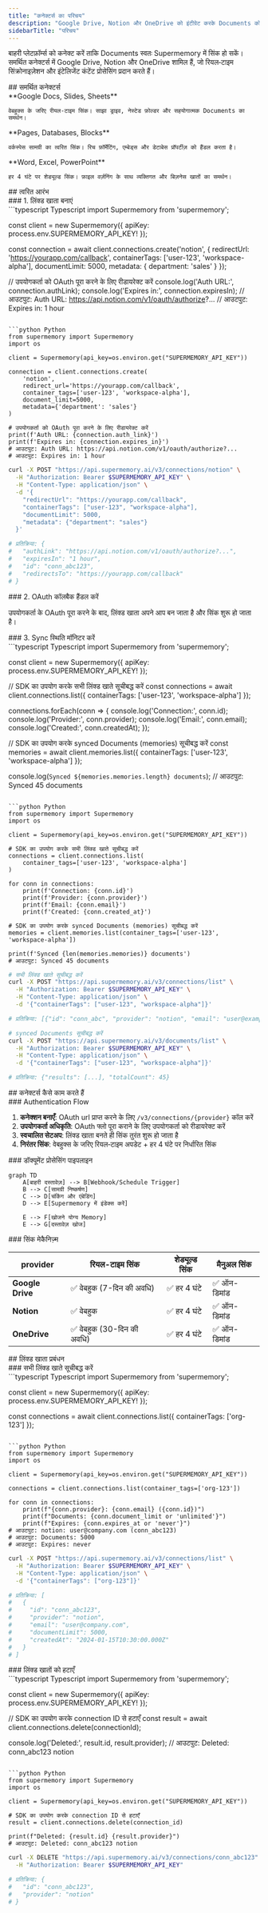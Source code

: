 ```yaml
---
title: "कनेक्टर्स का परिचय"
description: "Google Drive, Notion और OneDrive को इंटीग्रेट करके Documents को अपने नॉलेज बेस में स्वतः सिंक करें"
sidebarTitle: "परिचय"
---
```


बाहरी प्लेटफ़ॉर्म्स को कनेक्ट करें ताकि Documents स्वतः Supermemory में सिंक हो सकें। समर्थित कनेक्टर्स में Google Drive, Notion और OneDrive शामिल हैं, जो रियल‑टाइम सिंक्रोनाइज़ेशन और इंटेलिजेंट कंटेंट प्रोसेसिंग प्रदान करते हैं।

<div id="supported-connectors">
  ## समर्थित कनेक्टर्स
</div>

<CardGroup cols={3}>
  <Card title="Google Drive" icon="google-drive" href="/hi/connectors/google-drive">
    **Google Docs, Slides, Sheets**

    वेबहुक्स के जरिए रीयल‑टाइम सिंक। साझा ड्राइव, नेस्टेड फ़ोल्डर और सहयोगात्मक Documents का समर्थन।
  </Card>

  <Card title="Notion" icon="notion" href="/hi/connectors/notion">
    **Pages, Databases, Blocks**

    वर्कस्पेस सामग्री का त्वरित सिंक। रिच फ़ॉर्मेटिंग, एम्बेड्स और डेटाबेस प्रॉपर्टीज़ को हैंडल करता है।
  </Card>

  <Card title="OneDrive" icon="microsoft" href="/hi/connectors/onedrive">
    **Word, Excel, PowerPoint**

    हर 4 घंटे पर शेड्यूल्ड सिंक। फ़ाइल वर्ज़निंग के साथ व्यक्तिगत और बिज़नेस खातों का समर्थन।
  </Card>
</CardGroup>

<div id="quick-start">
  ## त्वरित आरंभ
</div>

<div id="1-create-connection">
  ### 1. लिंक्ड खाता बनाएं
</div>

<CodeGroup>
  ```typescript Typescript
  import Supermemory from 'supermemory';

  const client = new Supermemory({
    apiKey: process.env.SUPERMEMORY_API_KEY!
  });

  const connection = await client.connections.create('notion', {
    redirectUrl: 'https://yourapp.com/callback',
    containerTags: ['user-123', 'workspace-alpha'],
    documentLimit: 5000,
    metadata: { department: 'sales' }
  });

  // उपयोगकर्ता को OAuth पूरा करने के लिए रीडायरेक्ट करें
  console.log('Auth URL:', connection.authLink);
  console.log('Expires in:', connection.expiresIn);
  // आउटपुट: Auth URL: https://api.notion.com/v1/oauth/authorize?...
  // आउटपुट: Expires in: 1 hour
  ```

  ```python Python
  from supermemory import Supermemory
  import os

  client = Supermemory(api_key=os.environ.get("SUPERMEMORY_API_KEY"))

  connection = client.connections.create(
      'notion',
      redirect_url='https://yourapp.com/callback',
      container_tags=['user-123', 'workspace-alpha'],
      document_limit=5000,
      metadata={'department': 'sales'}
  )

  # उपयोगकर्ता को OAuth पूरा करने के लिए रीडायरेक्ट करें
  print(f'Auth URL: {connection.auth_link}')
  print(f'Expires in: {connection.expires_in}')
  # आउटपुट: Auth URL: https://api.notion.com/v1/oauth/authorize?...
  # आउटपुट: Expires in: 1 hour
  ```

  ```bash cURL
  curl -X POST "https://api.supermemory.ai/v3/connections/notion" \
    -H "Authorization: Bearer $SUPERMEMORY_API_KEY" \
    -H "Content-Type: application/json" \
    -d '{
      "redirectUrl": "https://yourapp.com/callback",
      "containerTags": ["user-123", "workspace-alpha"],
      "documentLimit": 5000,
      "metadata": {"department": "sales"}
    }'

  # प्रतिक्रिया: {
  #   "authLink": "https://api.notion.com/v1/oauth/authorize?...",
  #   "expiresIn": "1 hour",
  #   "id": "conn_abc123",
  #   "redirectsTo": "https://yourapp.com/callback"
  # }
  ```
</CodeGroup>

<div id="2-handle-oauth-callback">
  ### 2. OAuth कॉलबैक हैंडल करें
</div>

उपयोगकर्ता के OAuth पूरा करने के बाद, लिंक्ड खाता अपने आप बन जाता है और सिंक शुरू हो जाता है।

<div id="3-monitor-sync-status">
  ### 3. Sync स्थिति मॉनिटर करें
</div>

<CodeGroup>
  ```typescript Typescript
  import Supermemory from 'supermemory';

  const client = new Supermemory({
    apiKey: process.env.SUPERMEMORY_API_KEY!
  });

  // SDK का उपयोग करके सभी लिंक्ड खाते सूचीबद्ध करें
  const connections = await client.connections.list({
    containerTags: ['user-123', 'workspace-alpha']
  });

  connections.forEach(conn => {
    console.log('Connection:', conn.id);
    console.log('Provider:', conn.provider);
    console.log('Email:', conn.email);
    console.log('Created:', conn.createdAt);
  });

  // SDK का उपयोग करके synced Documents (memories) सूचीबद्ध करें
  const memories = await client.memories.list({
    containerTags: ['user-123', 'workspace-alpha']
  });

  console.log(`Synced ${memories.memories.length} documents`);
  // आउटपुट: Synced 45 documents
  ```

  ```python Python
  from supermemory import Supermemory
  import os

  client = Supermemory(api_key=os.environ.get("SUPERMEMORY_API_KEY"))

  # SDK का उपयोग करके सभी लिंक्ड खाते सूचीबद्ध करें
  connections = client.connections.list(
      container_tags=['user-123', 'workspace-alpha']
  )

  for conn in connections:
      print(f'Connection: {conn.id}')
      print(f'Provider: {conn.provider}')
      print(f'Email: {conn.email}')
      print(f'Created: {conn.created_at}')

  # SDK का उपयोग करके synced Documents (memories) सूचीबद्ध करें
  memories = client.memories.list(container_tags=['user-123', 'workspace-alpha'])

  print(f'Synced {len(memories.memories)} documents')
  # आउटपुट: Synced 45 documents
  ```

  ```bash cURL
  # सभी लिंक्ड खाते सूचीबद्ध करें
  curl -X POST "https://api.supermemory.ai/v3/connections/list" \
    -H "Authorization: Bearer $SUPERMEMORY_API_KEY" \
    -H "Content-Type: application/json" \
    -d '{"containerTags": ["user-123", "workspace-alpha"]}'

  # प्रतिक्रिया: [{"id": "conn_abc", "provider": "notion", "email": "user@example.com", ...}]

  # synced Documents सूचीबद्ध करें
  curl -X POST "https://api.supermemory.ai/v3/documents/list" \
    -H "Authorization: Bearer $SUPERMEMORY_API_KEY" \
    -H "Content-Type: application/json" \
    -d '{"containerTags": ["user-123", "workspace-alpha"]}'

  # प्रतिक्रिया: {"results": [...], "totalCount": 45}
  ```
</CodeGroup>

<div id="how-connectors-work">
  ## कनेक्टर्स कैसे काम करते हैं
</div>

<div id="authentication-flow">
  ### Authentication Flow
</div>

1. **कनेक्शन बनाएँ**: OAuth url प्राप्त करने के लिए `/v3/connections/{provider}` कॉल करें
2. **उपयोगकर्ता अधिकृति**: OAuth फ्लो पूरा कराने के लिए उपयोगकर्ता को रीडायरेक्ट करें
3. **स्वचालित सेटअप**: लिंक्ड खाता बनते ही सिंक तुरंत शुरू हो जाता है
4. **निरंतर सिंक**: वेबहुक्स के जरिए रियल‑टाइम अपडेट + हर 4 घंटे पर निर्धारित सिंक

<div id="document-processing-pipeline">
  ### डॉक्यूमेंट प्रोसेसिंग पाइपलाइन
</div>

```mermaid
graph TD
    A[बाहरी दस्तावेज़] --> B[Webhook/Schedule Trigger]
    B --> C[सामग्री निष्कर्षण]
    C --> D[चंकिंग और एंबेडिंग]
    D --> E[Supermemory में इंडेक्स करें]

    E --> F[खोजने योग्य Memory]
    E --> G[दस्तावेज़ खोज]
```

<div id="sync-mechanisms">
  ### सिंक मेकैनिज़्म
</div>

| provider | रियल-टाइम सिंक | शेड्यूल्ड सिंक | मैनुअल सिंक |
|----------|-----------------|----------------|--------------|
| **Google Drive** | ✅ वेबहुक (7-दिन की अवधि) | ✅ हर 4 घंटे | ✅ ऑन-डिमांड |
| **Notion** | ✅ वेबहुक | ✅ हर 4 घंटे | ✅ ऑन-डिमांड |
| **OneDrive** | ✅ वेबहुक (30-दिन की अवधि) | ✅ हर 4 घंटे | ✅ ऑन-डिमांड |

<div id="connection-management">
  ## लिंक्ड खाता प्रबंधन
</div>

<div id="list-all-connections">
  ### सभी लिंक्ड खाते सूचीबद्ध करें
</div>

<CodeGroup>
  ```typescript Typescript
  import Supermemory from 'supermemory';

  const client = new Supermemory({
    apiKey: process.env.SUPERMEMORY_API_KEY!
  });

  const connections = await client.connections.list({
    containerTags: ['org-123']
  });
  ```

  ```python Python
  from supermemory import Supermemory
  import os

  client = Supermemory(api_key=os.environ.get("SUPERMEMORY_API_KEY"))

  connections = client.connections.list(container_tags=['org-123'])

  for conn in connections:
      print(f"{conn.provider}: {conn.email} ({conn.id})")
      print(f"Documents: {conn.document_limit or 'unlimited'}")
      print(f"Expires: {conn.expires_at or 'never'}")
  # आउटपुट: notion: user@company.com (conn_abc123)
  # आउटपुट: Documents: 5000
  # आउटपुट: Expires: never
  ```

  ```bash cURL
  curl -X POST "https://api.supermemory.ai/v3/connections/list" \
    -H "Authorization: Bearer $SUPERMEMORY_API_KEY" \
    -H "Content-Type: application/json" \
    -d '{"containerTags": ["org-123"]}'

  # प्रतिक्रिया: [
  #   {
  #     "id": "conn_abc123",
  #     "provider": "notion",
  #     "email": "user@company.com",
  #     "documentLimit": 5000,
  #     "createdAt": "2024-01-15T10:30:00.000Z"
  #   }
  # ]
  ```
</CodeGroup>

<div id="delete-connections">
  ### लिंक्ड खातों को हटाएँ
</div>

<CodeGroup>
  ```typescript Typescript
  import Supermemory from 'supermemory';

  const client = new Supermemory({
    apiKey: process.env.SUPERMEMORY_API_KEY!
  });

  // SDK का उपयोग करके connection ID से हटाएँ
  const result = await client.connections.delete(connectionId);

  console.log('Deleted:', result.id, result.provider);
  // आउटपुट: Deleted: conn_abc123 notion
  ```

  ```python Python
  from supermemory import Supermemory
  import os

  client = Supermemory(api_key=os.environ.get("SUPERMEMORY_API_KEY"))

  # SDK का उपयोग करके connection ID से हटाएँ
  result = client.connections.delete(connection_id)

  print(f"Deleted: {result.id} {result.provider}")
  # आउटपुट: Deleted: conn_abc123 notion
  ```

  ```bash cURL
  curl -X DELETE "https://api.supermemory.ai/v3/connections/conn_abc123" \
    -H "Authorization: Bearer $SUPERMEMORY_API_KEY"

  # प्रतिक्रिया: {
  #   "id": "conn_abc123",
  #   "provider": "notion"
  # }
  ```
</CodeGroup>